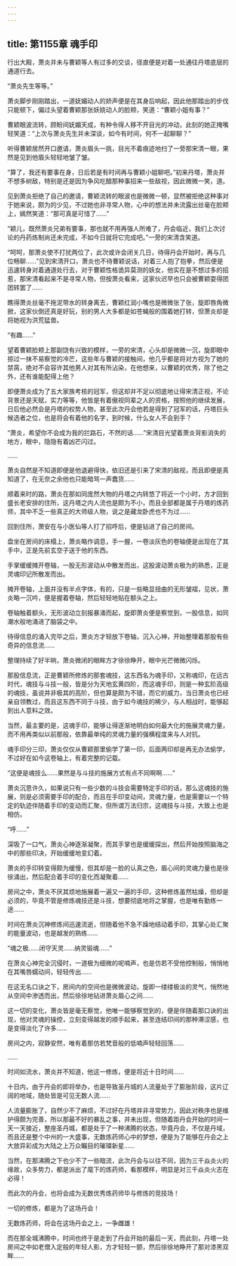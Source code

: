 ```yaml
---
---
---
```

title: 第1155章 魂手印
---



行出大殿，萧炎并未与曹颖等人有过多的交谈，径直便是对着一处通往丹塔底层的通道行去。

“萧炎先生等等。”

萧炎脚步刚刚踏出，一道妩媚动人的娇声便是在其身后响起，因此他那踏出的步伐只能顿下，偏过头望着曹颖那张妖娆动人的脸颊，笑道：“曹颖小姐有事？”

曹颖眼波流转，顾盼间妩媚天成，有种令得人移不开目光的冲动，此刻的她正掩嘴轻笑道：“上次与萧炎先生并未深谈，如今有时间，何不一起聊聊？”

听得曹颖居然开口邀请，萧炎眉头一挑，目光不着痕迹地扫了一旁那宋清一眼，果然是见到他眉头轻轻地皱了皱。

“算了，我还有要事在身，日后若是有时间再与曹颖小姐聊吧。”初来丹塔，萧炎并不想多树敌，特别是还是因为争风吃醋那种事招来一些敌视，因此微微一笑，道。

见到萧炎拒绝了自己的邀请，曹颖流转的眼波也是微微一顿，显然被拒绝这种事对于她来说，颇为的少见，不过她也非寻常人物，心中的想法并未流露出丝毫在脸颊上，嫣然笑道：“那可真是可惜了……”

“颖儿，既然萧炎兄弟有要事，那也就不用再强人所难了，丹会临近，我们上次讨论的丹药炼制尚还未完成，不如今日就将它完成吧。”一旁的宋清含笑道。

“呵呵，那萧炎使不打扰两位了，此次或许会闭关几日，待得丹会开始时，再与几位畅聊……”见到宋清开口，萧炎也不待曹颖说话，对着三人抱了抱拳，然后便是迅速转身对着通道处行去，对于曹颖性格诡异莫测的妖女，他实在是不想过多的招惹，那宋清看起来不是寻常人物，但按萧炎看来，这家伙迟早也只会被曹颖耍得团团转罢了……

瞧得萧炎丝毫不拖泥带水的转身离去，曹颖红润小嘴也是微微张了张，旋即唇角微掀，这家伙倒还真是好玩，别的男人大多都是如苍蝇般的围着她打转，但萧炎却是将她视为洪荒猛兽。

“有趣……”

望着曹颖脸颊上那副饶有兴致的模样，一旁的宋清，心头却是微微一沉，旋即眼中掠过一抹不易察觉的冷芒，这些年与曹颖的接触间，他几乎都是将对方视为了她的禁脔，绝对不会容许其他男人对其有所沾染，在他想来，以曹颖的优秀，除了他之外，还有谁能配得上他？

即便萧炎成为了五大家族考核的冠军，但这却并不足以彻底地让得宋清正视，不论背景还是天赋，实力等等，他皆是有着傲视同辈之人的资格，按照他的继续发展，日后他必然会是丹塔的权势人物，甚至此次丹会他若是得到了冠军的话，丹塔巨头候选者之位，也是将会有着他的名字，到时候，什么女人不会到手？

“萧炎，希望你不会成为我的拦路石，不然的话……”宋清目光望着萧炎背影消失的地方，眼中，隐隐有着凶芒闪过。

……

萧炎自然是不知道即便是他退避得快，依旧还是引来了宋清的敌视，而且即便是真知道了，在无奈之余他也只能暗骂一声蠢货……

顺着来时的路，萧炎在那如同庞然大物的丹塔之内转悠了将近一个小时，方才回到盛长老安排的住所，这丹塔之内人流也是颇为不小，而且全部都是属于丹塔的炼药师，其中不乏一些真正的大师级人物，说之是藏龙卧虎也不为过……

回到住所，萧安在与小医仙等人打了招呼后，便是钻进了自己的房间。

盘坐在房间的床榻上，萧炎略作调息，手一握，一卷淡灰色的卷轴便是出现在了其手中，正是先前玄空子送于他的东西。

手掌缓缓摊开卷轴，一股无形波动从中散发而出，这股波动萧炎极为的熟悉，正是灵魂印记所散发而出。

摊开卷轴，上面并没有半点字体，有的，只是一些略显扭曲的无形皱褶，见状，萧炎略一沉吟，便是握着卷轴，然后轻轻地贴在额头之上。

卷轴触着额头，无形波动立刻报暴涌而起，旋即萧炎便是察觉到，一股信息，如同潮水般地涌进了脑袋之中。

待得信息的涌入完毕之后，萧炎方才轻放下卷轴，沉入心神，开始整理着那股有些奇异的信息流……

整理持续了好半晌，萧炎微闭的眼眸方才徐徐睁开，眼中光芒微微闪烁。

那股信息流，正是曹颖所修炼的那套魂技，这东西名为魂手印，又称魂印，在远古时代，魂技与斗技一般，皆是分为天地玄黄四阶，而这魂手印，则是一种玄阶高级的魂技，虽说并非极其的高阶，但也算是颇为不错，而它的威力，当日萧炎也已经亲自领教过，而且这东西不同于斗技，由于如今魂技的稀少，与人相战时，能够起到出人意料之效。

当然，最主要的是，这魂手印，能够让得逐渐地明白如何最大化的施展灵魂力量，而不用再类似以前那般，依靠最单纯的灵魂力量的强横程度来与人对抗。

魂手印分三印，萧炎仅仅从曹颖那里偷学了第一印，后面两印却是再无办法偷学，不过好在如今这卷轴上，有着完整的记载。

“这便是魂技么……果然是与斗技的施展方式有点不同啊啊……”

萧炎沉思许久，如果说只有一些少数的斗技会需要特定手印的话，那么这魂技的施展，则是必须需要手印的配合，而且在手印变动间，灵魂力量，也是需要以一个特定的轨迹伴随着手印的变动而汇聚，但所谓万法归宗，这魂技与斗技，大致上也是相仿。

“呼……”

深吸了一口气，萧炎心神逐渐凝聚，而其手掌也是缓缓探出，然后开始按照脑海之中的那些印决，开始缓缓地变幻着。

萧炎的手印转变得颇为缓慢，但其却是一脸的认真之色，眉心间的灵魂力量也是徐徐涌出，然后配合着手印的变化而凝聚着……

房间之中，萧炎不厌其烦地施展着一遍又一遍的手印，这种修炼虽然枯燥，但却是必须的，毕竟不管是修炼魂技还是斗技，想要彻底地将之掌握，也是唯有勤练一途……

时间在萧炎沉神修炼间迅速流逝，但随着他不急不躁地结动着手印，其掌心处汇聚的能量波动，也是越发的熟练……

“魂之极……闭守天灵……纳灵锻魂……”

在萧炎心神完全沉侵时，一道极为细微的呢喃声，也是仿若不受他控制般，悄悄地在其嘴唇蠕动间，轻轻传出……

在这无名口诀之下，房间内的空间也是微微波动，旋即一缕缕极淡的灵气，悄然地从空间中渗透而出，然后徐徐地钻进萧炎眉心之间……

这一切的变化，萧炎皆是毫无察觉，他唯一能够察觉到的，便是伴随着那口诀的出现，他对灵魂的操控，立刻变得越发的顺手起来，甚至连结印间的那种滞涩感，也是变得淡化了许多……

房间之内，寂静安然，唯有着那仿若梵音般的低喃声轻轻回荡……

……

时间如流水，萧炎并不知道，他这一修炼，便是将近十日时间……

十日内，由于丹会的即将举办，也是导致圣丹城的人流量处于了膨胀阶段，这片辽阔的地域，随处皆是可见无数人流……

人流量膨胀了，自然少不了麻烦，不过好在丹塔并非寻常势力，因此对秩序也是维护得颇为完善，所以那最不好的暴乱之事，并未出现，但随着距丹会开始的时间一天一天接近，整座圣丹城，都是处于了一种沸腾的状态，毕竟丹会，不仅是丹域，而且还是整个中州的一大盛事，无数炼药师心中的梦想，便是为了能够在丹会之上大放异彩成为大陆之上万众瞩目的璀璨新星……

当然，在那沸腾之下也少不了一些暗流，此次丹会与以往不同，因为三千焱炎火的缘故，众多势力，都是派出了麾下的炼药师，看那模样，明显是对三千焱炎火志在必得！

而此次的丹会，也将会成为无数优秀炼药师毕与修炼的竞技场！

一切的修炼，都是为了这场丹会！

无数炼药师，将会在这场丹会之上，一争雌雄！

而在那全城沸腾中，时间也终于是走到了丹会开始的最后一天，而此刻，丹塔一处房间之中如老僧入定般的年轻人影，方才轻轻一颤，然后徐徐地睁开了那对漆黑双眸……